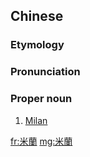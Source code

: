 {{also|米兰}}
==Chinese==
{{zh-forms|s=米兰}}
{{wikipedia|lang=zh}}
{{wikipedia|lang=yue}}

===Etymology===
{{bor|zh|en|Milan}}

===Pronunciation===
{{zh-pron
|m=Mǐlán
|c=mai5 laan4
|cat=pn
}}

===Proper noun===
{{zh-proper noun}}

# [[Milan]]

{{zh-cat|Cities|Exonyms|Provinces of Italy}}

[[fr:米蘭]]
[[mg:米蘭]]